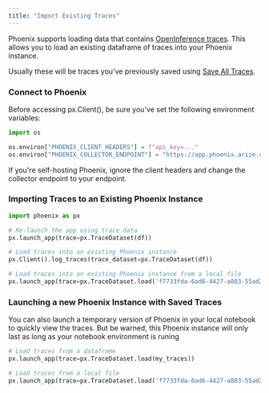 ```yaml
---
title: "Import Existing Traces"
---
```


Phoenix supports loading data that contains [OpenInference traces](https://arize.com/docs/phoenix/references/openinference). This allows you to load an existing dataframe of traces into your Phoenix instance.

Usually these will be traces you've previously saved using [Save All Traces](https://arize.com/docs/phoenix/tracing/how-to-tracing/extract-data-from-spans#save-all-traces).

### Connect to Phoenix

Before accessing px.Client(), be sure you've set the following environment variables:

```python
import os

os.environ["PHOENIX_CLIENT_HEADERS"] = f"api_key=..."
os.environ["PHOENIX_COLLECTOR_ENDPOINT"] = "https://app.phoenix.arize.com"
```

If you're self-hosting Phoenix, ignore the client headers and change the collector endpoint to your endpoint.

### Importing Traces to an Existing Phoenix Instance

```python
import phoenix as px

# Re-launch the app using trace data
px.launch_app(trace=px.TraceDataset(df))

# Load traces into an existing Phoenix instance
px.Client().log_traces(trace_dataset=px.TraceDataset(df))

# Load traces into an existing Phoenix instance from a local file
px.launch_app(trace=px.TraceDataset.load('f7733fda-6ad6-4427-a803-55ad2182b662', directory="/my_saved_traces/"))
```

### Launching a new Phoenix Instance with Saved Traces

You can also launch a temporary version of Phoenix in your local notebook to quickly view the traces. But be warned, this Phoenix instance will only last as long as your notebook environment is runing

```python
# Load traces from a dataframe
px.launch_app(trace=px.TraceDataset.load(my_traces))

# Load traces from a local file
px.launch_app(trace=px.TraceDataset.load('f7733fda-6ad6-4427-a803-55ad2182b662', directory="/my_saved_traces/"))
```


